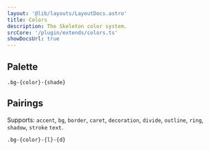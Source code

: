 ```yaml
---
layout: '@lib/layouts/LayoutDocs.astro'
title: Colors
description: The Skeleton color system.
srcCore: '/plugin/extends/colors.ts'
showDocsUrl: true
---
```




## Palette

```
.bg-{color}-{shade}
```

<Swatches />

## Pairings

Supports: `accent`, `bg`, `border`, `caret`, `decoration`, `divide`, `outline`, `ring`, `shadow`, `stroke` `text`.

```
.bg-{color}-{l}-{d}
```

<Pairings />
